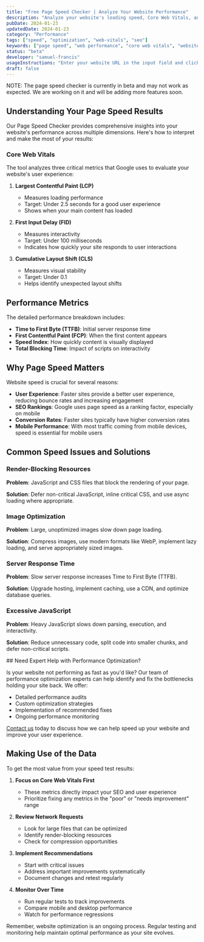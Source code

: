 ```yaml
---
title: "Free Page Speed Checker | Analyze Your Website Performance"
description: "Analyze your website's loading speed, Core Web Vitals, and performance metrics with our free page speed checker tool. Get detailed insights and actionable recommendations to improve user experience and SEO rankings."
pubDate: 2024-01-23
updatedDate: 2024-01-23
category: "Performance"
tags: ["speed", "optimization", "web-vitals", "seo"]
keywords: ["page speed", "web performance", "core web vitals", "website optimization", "speed test"]
status: "beta"
developer: "samuel-francis"
usageInstructions: "Enter your website URL in the input field and click 'Analyze'. The tool will evaluate various performance metrics and provide a detailed report with optimization suggestions."
draft: false
---
```


<Tool client:load/>

NOTE: The page speed checker is currently in beta and may not work as expected. We are working on it and will be adding more features soon.

## Understanding Your Page Speed Results

Our Page Speed Checker provides comprehensive insights into your website's performance across multiple dimensions. Here's how to interpret and make the most of your results:

### Core Web Vitals

The tool analyzes three critical metrics that Google uses to evaluate your website's user experience:

1. **Largest Contentful Paint (LCP)**
   - Measures loading performance
   - Target: Under 2.5 seconds for a good user experience
   - Shows when your main content has loaded

2. **First Input Delay (FID)**
   - Measures interactivity
   - Target: Under 100 milliseconds
   - Indicates how quickly your site responds to user interactions

3. **Cumulative Layout Shift (CLS)**
   - Measures visual stability
   - Target: Under 0.1
   - Helps identify unexpected layout shifts

## Performance Metrics

The detailed performance breakdown includes:

- **Time to First Byte (TTFB)**: Initial server response time
- **First Contentful Paint (FCP)**: When the first content appears
- **Speed Index**: How quickly content is visually displayed
- **Total Blocking Time**: Impact of scripts on interactivity

## Why Page Speed Matters

Website speed is crucial for several reasons:

- **User Experience**: Faster sites provide a better user experience, reducing bounce rates and increasing engagement
- **SEO Rankings**: Google uses page speed as a ranking factor, especially on mobile
- **Conversion Rates**: Faster sites typically have higher conversion rates
- **Mobile Performance**: With most traffic coming from mobile devices, speed is essential for mobile users

## Common Speed Issues and Solutions

### Render-Blocking Resources

**Problem**: JavaScript and CSS files that block the rendering of your page.

**Solution**: Defer non-critical JavaScript, inline critical CSS, and use async loading where appropriate.

### Image Optimization

**Problem**: Large, unoptimized images slow down page loading.

**Solution**: Compress images, use modern formats like WebP, implement lazy loading, and serve appropriately sized images.

### Server Response Time

**Problem**: Slow server response increases Time to First Byte (TTFB).

**Solution**: Upgrade hosting, implement caching, use a CDN, and optimize database queries.

### Excessive JavaScript

**Problem**: Heavy JavaScript slows down parsing, execution, and interactivity.

**Solution**: Reduce unnecessary code, split code into smaller chunks, and defer non-critical scripts.

<div className="callout-container">
## Need Expert Help with Performance Optimization?

Is your website not performing as fast as you'd like? Our team of performance optimization experts can help identify and fix the bottlenecks holding your site back. We offer:

- Detailed performance audits
- Custom optimization strategies
- Implementation of recommended fixes
- Ongoing performance monitoring

[Contact us](/contact) today to discuss how we can help speed up your website and improve your user experience.
</div>

## Making Use of the Data

To get the most value from your speed test results:

1. **Focus on Core Web Vitals First**
   - These metrics directly impact your SEO and user experience
   - Prioritize fixing any metrics in the "poor" or "needs improvement" range

2. **Review Network Requests**
   - Look for large files that can be optimized
   - Identify render-blocking resources
   - Check for compression opportunities

3. **Implement Recommendations**
   - Start with critical issues
   - Address important improvements systematically
   - Document changes and retest regularly

4. **Monitor Over Time**
   - Run regular tests to track improvements
   - Compare mobile and desktop performance
   - Watch for performance regressions

Remember, website optimization is an ongoing process. Regular testing and monitoring help maintain optimal performance as your site evolves.




